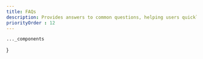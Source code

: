```yaml
---
title: FAQs
description: Provides answers to common questions, helping users quickly find information and clarify doubts about a product or service.
priorityOrder : 12
---
```



    ..._components
}

<BlockPreview
    title="Plain"
    src="/blocks-preview/faqs/plain"
    code={plainCode}
    client:visible
/>